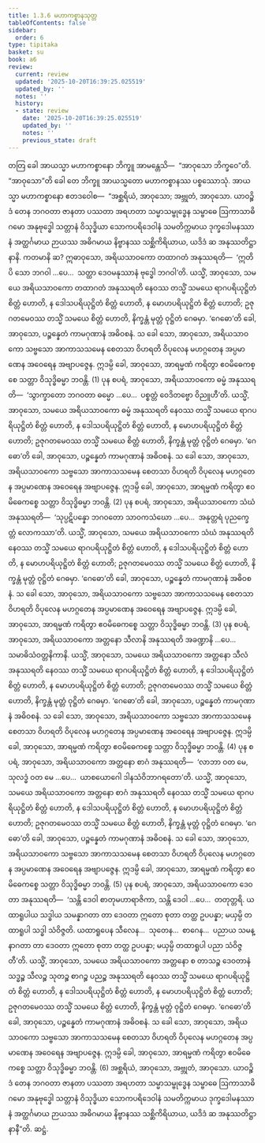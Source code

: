 ```yaml
---
title: 1.3.6 မဟာကစ္စာနသုတ္တ
tableOfContents: false
sidebar:
  order: 6
type: tipitaka
basket: su
book: a6
review:
  current: review
  updated: '2025-10-20T16:39:25.025519'
  updated_by: ''
  notes: ''
  history:
  - state: review
    date: '2025-10-20T16:39:25.025519'
    updated_by: ''
    notes: ''
    previous_state: draft
---
```



<DynamicBreadcrumb />


<ReviewStatus review={frontmatter.review} showDetails={true} />

<HypothesisAnnotation frontmatter={frontmatter} />

<Division number="26" book="a6" e="ch" v="16" p="277">

<Paragraph number="159" book="a6">
တတြ ခေါ အာယသ္မာ မဟာကစ္စာနော ဘိက္ခူ အာမန္တေသိ—  “အာဝုသော ဘိက္ခဝေ”တိ. “အာဝုသော”တိ ခေါ တေ ဘိက္ခူ အာယသ္မတော မဟာကစ္စာနဿ ပစ္စဿောသုံ. အာယသ္မာ မဟာကစ္စာနော ဧတဒဝေါစ—  “အစ္ဆရိယံ, အာဝုသော; အဗ္ဘုတံ, အာဝုသော. ယာဝဉ္စိဒံ တေန ဘဂဝတာ ဇာနတာ ပဿတာ အရဟတာ သမ္မာသမ္ဗုဒ္ဓေန သမ္ဗာဓေ ဩကာသာဓိဂမော အနုဗုဒ္ဓေါ သတ္တာနံ ဝိသုဒ္ဓိယာ သောကပရိဒေဝါနံ သမတိက္ကမာယ ဒုက္ခဒေါမနဿာနံ အတ္ထင်္ဂမာယ ဉာယဿ အဓိဂမာယ နိဗ္ဗာနဿ သစ္ဆိကိရိယာယ, ယဒိဒံ ဆ အနုဿတိဋ္ဌာနာနိ.
</Paragraph>

<Paragraph number="160" book="a6">
ကတမာနိ ဆ? ဣဓာဝုသော, အရိယသာဝကော တထာဂတံ အနုဿရတိ—  ‘ဣတိပိ သော ဘဂဝါ …ပေ…  သတ္ထာ ဒေဝမနုဿာနံ ဗုဒ္ဓေါ ဘဂဝါ’တိ. ယသ္မိံ, အာဝုသော, သမယေ အရိယသာဝကော တထာဂတံ အနုဿရတိ နေဝဿ တသ္မိံ သမယေ ရာဂပရိယုဋ္ဌိတံ စိတ္တံ ဟောတိ, န ဒေါသပရိယုဋ္ဌိတံ စိတ္တံ ဟောတိ, န မောဟပရိယုဋ္ဌိတံ စိတ္တံ ဟောတိ; ဥဇုဂတမေဝဿ တသ္မိံ သမယေ စိတ္တံ ဟောတိ, နိက္ခန္တံ မုတ္တံ ဝုဋ္ဌိတံ ဂေဓမှာ. ‘ဂေဓော’တိ ခေါ, အာဝုသော, ပဉ္စန္နေတံ ကာမဂုဏာနံ အဓိဝစနံ. သ ခေါ သော, အာဝုသော, အရိယသာဝကော သဗ္ဗသော အာကာသသမေန စေတသာ ဝိဟရတိ ဝိပုလေန မဟဂ္ဂတေန အပ္ပမာဏေန အဝေရေန အဗျာပဇ္ဇေန. ဣဒမ္ပိ ခေါ, အာဝုသော, အာရမ္မဏံ ကရိတွာ ဧဝမိဓေကစ္စေ သတ္တာ ဝိသုဒ္ဓိဓမ္မာ ဘဝန္တိ. (1)
</Paragraph>

<Paragraph number="161" book="a6">
ပုန စပရံ, အာဝုသော, အရိယသာဝကော ဓမ္မံ အနုဿရတိ—  ‘သွာက္ခာတော ဘဂဝတာ ဓမ္မော …ပေ…  ပစ္စတ္တံ ဝေဒိတဗ္ဗော ဝိညူဟီ’တိ. ယသ္မိံ, အာဝုသော, သမယေ အရိယသာဝကော ဓမ္မံ အနုဿရတိ နေဝဿ တသ္မိံ သမယေ ရာဂပရိယုဋ္ဌိတံ စိတ္တံ ဟောတိ, န ဒေါသပရိယုဋ္ဌိတံ စိတ္တံ ဟောတိ, န မောဟပရိယုဋ္ဌိတံ စိတ္တံ ဟောတိ; ဥဇုဂတမေဝဿ တသ္မိံ သမယေ စိတ္တံ ဟောတိ, နိက္ခန္တံ မုတ္တံ ဝုဋ္ဌိတံ ဂေဓမှာ. ‘ဂေဓော’တိ ခေါ, အာဝုသော, ပဉ္စန္နေတံ ကာမဂုဏာနံ အဓိဝစနံ. သ ခေါ သော, အာဝုသော, အရိယသာဝကော သဗ္ဗသော အာကာသသမေန စေတသာ ဝိဟရတိ ဝိပုလေန မဟဂ္ဂတေန အပ္ပမာဏေန အဝေရေန အဗျာပဇ္ဇေန. ဣဒမ္ပိ ခေါ, အာဝုသော, အာရမ္မဏံ ကရိတွာ ဧဝမိဓေကစ္စေ သတ္တာ ဝိသုဒ္ဓိဓမ္မာ ဘဝန္တိ. (2)
</Paragraph>

<Paragraph number="162" book="a6">
ပုန စပရံ, အာဝုသော, အရိယသာဝကော သံဃံ အနုဿရတိ—  ‘သုပ္ပဋိပန္နော ဘဂဝတော သာဝကသံဃော …ပေ…  အနုတ္တရံ ပုညက္ခေတ္တံ လောကဿာ’တိ. ယသ္မိံ, အာဝုသော, သမယေ အရိယသာဝကော သံဃံ အနုဿရတိ နေဝဿ တသ္မိံ သမယေ ရာဂပရိယုဋ္ဌိတံ စိတ္တံ ဟောတိ, န ဒေါသပရိယုဋ္ဌိတံ စိတ္တံ ဟောတိ, န မောဟပရိယုဋ္ဌိတံ စိတ္တံ ဟောတိ; ဥဇုဂတမေဝဿ တသ္မိံ သမယေ စိတ္တံ ဟောတိ, နိက္ခန္တံ မုတ္တံ ဝုဋ္ဌိတံ ဂေဓမှာ. ‘ဂေဓော’တိ ခေါ, အာဝုသော, ပဉ္စန္နေတံ ကာမဂုဏာနံ အဓိဝစနံ. သ ခေါ သော, အာဝုသော, အရိယသာဝကော သဗ္ဗသော အာကာသသမေန စေတသာ ဝိဟရတိ ဝိပုလေန မဟဂ္ဂတေန အပ္ပမာဏေန အဝေရေန အဗျာပဇ္ဇေန. ဣဒမ္ပိ ခေါ, အာဝုသော, အာရမ္မဏံ ကရိတွာ ဧဝမိဓေကစ္စေ သတ္တာ ဝိသုဒ္ဓိဓမ္မာ ဘဝန္တိ. (3)
</Paragraph>

<Paragraph number="163" book="a6">
ပုန စပရံ, အာဝုသော, အရိယသာဝကော အတ္တနော သီလာနိ အနုဿရတိ အခဏ္ဍာနိ …ပေ…  သမာဓိသံဝတ္တနိကာနိ. ယသ္မိံ, အာဝုသော, သမယေ အရိယသာဝကော အတ္တနော သီလံ အနုဿရတိ နေဝဿ တသ္မိံ သမယေ ရာဂပရိယုဋ္ဌိတံ စိတ္တံ ဟောတိ, န ဒေါသပရိယုဋ္ဌိတံ စိတ္တံ ဟောတိ, န မောဟပရိယုဋ္ဌိတံ စိတ္တံ ဟောတိ; ဥဇုဂတမေဝဿ တသ္မိံ သမယေ စိတ္တံ ဟောတိ, နိက္ခန္တံ မုတ္တံ ဝုဋ္ဌိတံ ဂေဓမှာ. ‘ဂေဓော’တိ ခေါ, အာဝုသော, ပဉ္စန္နေတံ ကာမဂုဏာနံ အဓိဝစနံ. သ ခေါ သော, အာဝုသော, အရိယသာဝကော သဗ္ဗသော အာကာသသမေန စေတသာ ဝိဟရတိ ဝိပုလေန မဟဂ္ဂတေန အပ္ပမာဏေန အဝေရေန အဗျာပဇ္ဇေန. ဣဒမ္ပိ ခေါ, အာဝုသော, အာရမ္မဏံ ကရိတွာ ဧဝမိဓေကစ္စေ သတ္တာ ဝိသုဒ္ဓိဓမ္မာ ဘဝန္တိ. (4)
</Paragraph>

<Paragraph number="164" book="a6">
ပုန စပရံ, အာဝုသော, အရိယသာဝကော အတ္တနော စာဂံ အနုဿရတိ—  ‘လာဘာ ဝတ မေ, သုလဒ္ဓံ ဝတ မေ …ပေ…  ယာစယောဂေါ ဒါနသံဝိဘာဂရတော’တိ. ယသ္မိံ, အာဝုသော, သမယေ အရိယသာဝကော အတ္တနော စာဂံ အနုဿရတိ နေဝဿ တသ္မိံ သမယေ ရာဂပရိယုဋ္ဌိတံ စိတ္တံ ဟောတိ, န ဒေါသပရိယုဋ္ဌိတံ စိတ္တံ ဟောတိ, န မောဟပရိယုဋ္ဌိတံ စိတ္တံ ဟောတိ; ဥဇုဂတမေဝဿ တသ္မိံ သမယေ စိတ္တံ ဟောတိ, နိက္ခန္တံ မုတ္တံ ဝုဋ္ဌိတံ ဂေဓမှာ. ‘ဂေဓော’တိ ခေါ, အာဝုသော, ပဉ္စန္နေတံ ကာမဂုဏာနံ အဓိဝစနံ. သ ခေါ သော, အာဝုသော, အရိယသာဝကော သဗ္ဗသော အာကာသသမေန စေတသာ ဝိဟရတိ ဝိပုလေန မဟဂ္ဂတေန အပ္ပမာဏေန အဝေရေန အဗျာပဇ္ဇေန. ဣဒမ္ပိ ခေါ, အာဝုသော, အာရမ္မဏံ ကရိတွာ ဧဝမိဓေကစ္စေ သတ္တာ ဝိသုဒ္ဓိဓမ္မာ ဘဝန္တိ. (5)
</Paragraph>

<Paragraph number="165" book="a6">
ပုန စပရံ, အာဝုသော, အရိယသာဝကော ဒေဝတာ အနုဿရတိ—  ‘သန္တိ ဒေဝါ စာတုမဟာရာဇိကာ, သန္တိ ဒေဝါ …ပေ…  တတုတ္တရိ. ယထာရူပါယ သဒ္ဓါယ သမန္နာဂတာ တာ ဒေဝတာ ဣတော စုတာ တတ္ထ ဥပပန္နာ; မယှမ္ပိ တထာရူပါ သဒ္ဓါ သံဝိဇ္ဇတိ. ယထာရူပေန သီလေန…  သုတေန…  စာဂေန…  ပညာယ သမန္နာဂတာ တာ ဒေဝတာ ဣတော စုတာ တတ္ထ ဥပပန္နာ; မယှမ္ပိ တထာရူပါ ပညာ သံဝိဇ္ဇတီ’တိ. ယသ္မိံ, အာဝုသော, သမယေ အရိယသာဝကော အတ္တနော စ တာသဉ္စ ဒေဝတာနံ သဒ္ဓဉ္စ သီလဉ္စ သုတဉ္စ စာဂဉ္စ ပညဉ္စ အနုဿရတိ နေဝဿ တသ္မိံ သမယေ ရာဂပရိယုဋ္ဌိတံ စိတ္တံ ဟောတိ, န ဒေါသပရိယုဋ္ဌိတံ စိတ္တံ ဟောတိ, န မောဟပရိယုဋ္ဌိတံ စိတ္တံ ဟောတိ; ဥဇုဂတမေဝဿ တသ္မိံ သမယေ စိတ္တံ ဟောတိ, နိက္ခန္တံ မုတ္တံ ဝုဋ္ဌိတံ ဂေဓမှာ. ‘ဂေဓော’တိ ခေါ, အာဝုသော, ပဉ္စန္နေတံ ကာမဂုဏာနံ အဓိဝစနံ. သ ခေါ သော, အာဝုသော, အရိယသာဝကော သဗ္ဗသော အာကာသသမေန စေတသာ ဝိဟရတိ ဝိပုလေန မဟဂ္ဂတေန အပ္ပမာဏေန အဝေရေန အဗျာပဇ္ဇေန. ဣဒမ္ပိ ခေါ, အာဝုသော, အာရမ္မဏံ ကရိတွာ ဧဝမိဓေကစ္စေ သတ္တာ ဝိသုဒ္ဓိဓမ္မာ ဘဝန္တိ. (6)
</Paragraph>

<Paragraph number="166" book="a6">
အစ္ဆရိယံ, အာဝုသော, အဗ္ဘုတံ, အာဝုသော. ယာဝဉ္စိဒံ တေန ဘဂဝတာ ဇာနတာ ပဿတာ အရဟတာ သမ္မာသမ္ဗုဒ္ဓေန သမ္ဗာဓေ ဩကာသာဓိဂမော အနုဗုဒ္ဓေါ သတ္တာနံ ဝိသုဒ္ဓိယာ သောကပရိဒေဝါနံ သမတိက္ကမာယ ဒုက္ခဒေါမနဿာနံ အတ္ထင်္ဂမာယ ဉာယဿ အဓိဂမာယ နိဗ္ဗာနဿ သစ္ဆိကိရိယာယ, ယဒိဒံ ဆ အနုဿတိဋ္ဌာနာနီ”တိ.

</Paragraph>
</Division>

<Paragraph number="167" type="center" book="a6">
ဆဋ္ဌံ.
</Paragraph>